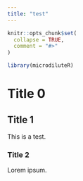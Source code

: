 ```yaml
---
title: "test"
---
```


```r
knitr::opts_chunk$set(
  collapse = TRUE,
  comment = "#>"
)
```

```r
library(microdiluteR)
```

# Title 0

## Title 1
This is a test.

### Title 2

Lorem ipsum.